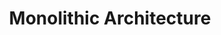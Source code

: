 ---
id: "sd_tf_easy_007"
questionType: "TRUE_FALSE"
title: "Monolithic Architecture"
statement: "Monolithic architecture splits an application into independent services."
difficulty: "EASY"
category: "System Design"
correctAnswer: false
explanation: "Monolithic architecture keeps all components tightly integrated."
---
